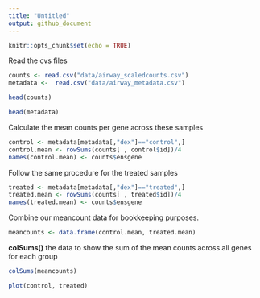 ```yaml
---
title: "Untitled"
output: github_document
---
```


```r
knitr::opts_chunk$set(echo = TRUE)
```

Read the cvs files

```r
counts <- read.csv("data/airway_scaledcounts.csv")
metadata <-  read.csv("data/airway_metadata.csv")
```

```r
head(counts)
```

```r
head(metadata)
```

Calculate the mean counts per gene across these samples

```r
control <- metadata[metadata[,"dex"]=="control",]
control.mean <- rowSums(counts[ , control$id])/4 
names(control.mean) <- counts$ensgene
```

Follow the same procedure for the treated samples 

```r
treated <- metadata[metadata[,"dex"]=="treated",]
treated.mean <- rowSums(counts[ , treated$id])/4 
names(treated.mean) <- counts$ensgene
```

Combine our meancount data for bookkeeping purposes.

```r
meancounts <- data.frame(control.mean, treated.mean)
```

**colSums()** the data to show the sum of the mean counts across all genes for each group

```r
colSums(meancounts)
```

```r
plot(control, treated)
```

